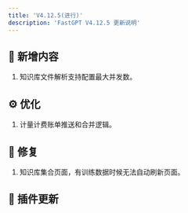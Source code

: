 ```yaml
---
title: 'V4.12.5(进行)'
description: 'FastGPT V4.12.5 更新说明'
---
```



## 🚀 新增内容

1. 知识库文件解析支持配置最大并发数。

## ⚙️ 优化

1. 计量计费账单推送和合并逻辑。

## 🐛 修复

1. 知识库集合页面，有训练数据时候无法自动刷新页面。

## 🔨 插件更新

